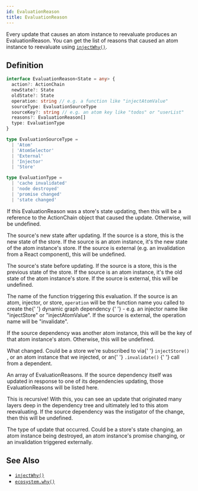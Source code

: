 ```yaml
---
id: EvaluationReason
title: EvaluationReason
---
```



Every update that causes an atom instance to reevaluate produces an EvaluationReason. You can get the list of reasons that caused an atom instance to reevaluate using [`injectWhy()`](../injectors/injectWhy).

## Definition

```ts
interface EvaluationReason<State = any> {
  action?: ActionChain
  newState?: State
  oldState?: State
  operation: string // e.g. a function like "injectAtomValue"
  sourceType: EvaluationSourceType
  sourceKey?: string // e.g. an atom key like "todos" or "userList"
  reasons?: EvaluationReason[]
  type: EvaluationType
}

type EvaluationSourceType =
  | 'Atom'
  | 'AtomSelector'
  | 'External'
  | 'Injector'
  | 'Store'

type EvaluationType =
  | 'cache invalidated'
  | 'node destroyed'
  | 'promise changed'
  | 'state changed'
```

<Legend>
  <Item name="action">
    <p>
      If this EvaluationReason was a store's state updating, then this will be a
      reference to the <Link to="ActionChain">ActionChain object</Link> that
      caused the update. Otherwise, will be undefined.
    </p>
  </Item>
  <Item name="newState">
    <p>
      The source's new state after updating. If the source is a store, this is
      the new state of the store. If the source is an atom instance, it's the
      new state of the atom instance's store. If the source is external (e.g. an
      invalidation from a React component), this will be undefined.
    </p>
  </Item>
  <Item name="oldState">
    <p>
      The source's state before updating. If the source is a store, this is the
      previous state of the store. If the source is an atom instance, it's the
      old state of the atom instance's store. If the source is external, this
      will be undefined.
    </p>
  </Item>
  <Item name="operation">
    <p>
      The name of the function triggering this evaluation. If the source is an
      atom, injector, or store, <code>operation</code> will be the function name
      you called to create the{' '}
      <Link to="../glossary#dynamic-graph-dependency">
        dynamic graph dependency
      </Link>{' '}
      - e.g. an injector name like "injectStore" or "injectAtomValue". If the
      source is external, the operation name will be "invalidate".
    </p>
  </Item>
  <Item name="sourceKey">
    <p>
      If the source dependency was another atom instance, this will be the key
      of that atom instance's atom. Otherwise, this will be undefined.
    </p>
  </Item>
  <Item name="sourceType">
    <p>
      What changed. Could be a store we're subscribed to via{' '}
      <Link to="../injectors/injectStore">
        <code>injectStore()</code>
      </Link>
      , or an atom instance that we injected, or an{' '}
      <Link to="../classes/AtomInstance#invalidate">
        <code>.invalidate()</code>
      </Link>{' '}
      call from a dependent.
    </p>
  </Item>
  <Item name="reasons">
    <p>
      An array of EvaluationReasons. If the source dependency itself was updated
      in response to one of its dependencies updating, those EvaluationReasons
      will be listed here.
    </p>
    <p>
      This is recursive! With this, you can see an update that originated many
      layers deep in the dependency tree and ultimately led to this atom
      reevaluating. If the source dependency was the instigator of the change,
      then this will be undefined.
    </p>
  </Item>
  <Item name="type">
    <p>
      The type of update that occurred. Could be a store's state changing, an
      atom instance being destroyed, an atom instance's promise changing, or an
      invalidation triggered externally.
    </p>
  </Item>
</Legend>

## See Also

- [`injectWhy()`](../injectors/injectWhy)
- [`ecosystem.why()`](../classes/Ecosystem#why)
